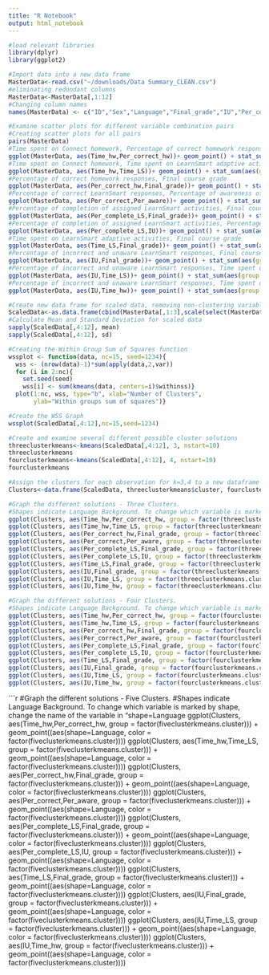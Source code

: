 ```yaml
---
title: "R Notebook"
output: html_notebook
---
```

  
```r
#load relevant libraries
library(dplyr)
library(ggplot2)

#Import data into a new data frame
MasterData<-read.csv("~/downloads/Data Summary_CLEAN.csv")
#eliminating redundant columns
MasterData<-MasterData[,1:12]
#Changing column names
names(MasterData) <- c("ID","Sex","Language","Final_grade","IU","Per_correct","Per_aware","Time_hw","Time_pron","Time_LS","Per_correct_hw","Per_complete_LS")

```

```r
#Examine scatter plots for different variable combination pairs
#Creating scatter plots for all pairs
pairs(MasterData)
#Time spent on Connect homework, Percentage of correct homework responses
ggplot(MasterData, aes(Time_hw,Per_correct_hw))+ geom_point() + stat_sum(aes(group = 1))
#Time spent on Connect homework, Time spent on LearnSmart adaptive activities
ggplot(MasterData, aes(Time_hw,Time_LS))+ geom_point() + stat_sum(aes(group = 1))
#Percentage of correct homework responses, Final course grade
ggplot(MasterData, aes(Per_correct_hw,Final_grade))+ geom_point() + stat_sum(aes(group = 1))
#Percentage of correct LearnSmart responses, Percentage of awareness of correct/incorrect responses
ggplot(MasterData, aes(Per_correct,Per_aware))+ geom_point() + stat_sum(aes(group = 1))
#Percentage of completion of assigned LearnSmart activities, Final course grade
ggplot(MasterData, aes(Per_complete_LS,Final_grade))+ geom_point() + stat_sum(aes(group = 1))
#Percentage of completion of assigned LearnSmart activities, Percentage of incorrect and unaware LearnSmart responses
ggplot(MasterData, aes(Per_complete_LS,IU))+ geom_point() + stat_sum(aes(group = 1))
#Time spent on LearnSmart adaptive activities, Final course grade
ggplot(MasterData, aes(Time_LS,Final_grade))+ geom_point() + stat_sum(aes(group = 1))
#Percentage of incorrect and unaware LearnSmart responses, Final course grade
ggplot(MasterData, aes(IU,Final_grade))+ geom_point() + stat_sum(aes(group = 1))
#Percentage of incorrect and unaware LearnSmart responses, Time spent on LearnSmart adaptive activities
ggplot(MasterData, aes(IU,Time_LS))+ geom_point() + stat_sum(aes(group = 1))
#Percentage of incorrect and unaware LearnSmart responses, Time spent on Connect homework
ggplot(MasterData, aes(IU,Time_hw))+ geom_point() + stat_sum(aes(group = 1))
```

```r
#Create new data frame for scaled data, removing non-clustering variables
ScaledData<-as.data.frame(cbind(MasterData[,1:3],scale(select(MasterData, Final_grade:Per_complete_LS))))
#Calculate Mean and Standard Deviation for scaled data
sapply(ScaledData[,4:12], mean)
sapply(ScaledData[,4:12], sd)
```

```r
#Creating the Within Group Sum of Squares function
wssplot <- function(data, nc=15, seed=1234){
  wss <- (nrow(data)-1)*sum(apply(data,2,var))
  for (i in 2:nc){
    set.seed(seed)
    wss[i] <- sum(kmeans(data, centers=i)$withinss)}
  plot(1:nc, wss, type="b", xlab="Number of Clusters",
       ylab="Within groups sum of squares")}

#Create the WSS Graph
wssplot(ScaledData[,4:12],nc=15,seed=1234)
```
```r
#Create and examine several different possible cluster solutions
threeclusterkmeans<-kmeans(ScaledData[,4:12], 3, nstart=10)
threeclusterkmeans
fourclusterkmeans<-kmeans(ScaledData[,4:12], 4, nstart=10)
fourclusterkmeans
```
```r
#Assign the clusters for each observation for k=3,4 to a new dataframe
Clusters<-data.frame(ScaledData, threeclusterkmeans$cluster, fourclusterkmeans$cluster)
```

```r
#Graph the different solutions - Three Clusters.
#Shapes indicate Language Background. To change which variable is marked by shape, change the name of the variable in "shape=Language"
ggplot(Clusters, aes(Time_hw,Per_correct_hw, group = factor(threeclusterkmeans.cluster))) + geom_point((aes(shape=Language, color = factor(threeclusterkmeans.cluster))))
ggplot(Clusters, aes(Time_hw,Time_LS, group = factor(threeclusterkmeans.cluster))) + geom_point((aes(shape=Language, color = factor(threeclusterkmeans.cluster))))
ggplot(Clusters, aes(Per_correct_hw,Final_grade, group = factor(threeclusterkmeans.cluster))) + geom_point((aes(shape=Language, color = factor(threeclusterkmeans.cluster))))
ggplot(Clusters, aes(Per_correct,Per_aware, group = factor(threeclusterkmeans.cluster))) + geom_point((aes(shape=Language, color = factor(threeclusterkmeans.cluster))))
ggplot(Clusters, aes(Per_complete_LS,Final_grade, group = factor(threeclusterkmeans.cluster))) + geom_point((aes(shape=Language, color = factor(threeclusterkmeans.cluster))))
ggplot(Clusters, aes(Per_complete_LS,IU, group = factor(threeclusterkmeans.cluster))) + geom_point((aes(shape=Language, color = factor(threeclusterkmeans.cluster))))
ggplot(Clusters, aes(Time_LS,Final_grade, group = factor(threeclusterkmeans.cluster))) + geom_point((aes(shape=Language, color = factor(threeclusterkmeans.cluster))))
ggplot(Clusters, aes(IU,Final_grade, group = factor(threeclusterkmeans.cluster))) + geom_point((aes(shape=Language, color = factor(threeclusterkmeans.cluster))))
ggplot(Clusters, aes(IU,Time_LS, group = factor(threeclusterkmeans.cluster))) + geom_point((aes(shape=Language, color = factor(threeclusterkmeans.cluster))))
ggplot(Clusters, aes(IU,Time_hw, group = factor(threeclusterkmeans.cluster))) + geom_point((aes(shape=Language, color = factor(threeclusterkmeans.cluster))))
```

```r
#Graph the different solutions - Four Clusters.
#Shapes indicate Language Background. To change which variable is marked by shape, change the name of the variable in "shape=Language
ggplot(Clusters, aes(Time_hw,Per_correct_hw, group = factor(fourclusterkmeans.cluster))) + geom_point((aes(size=2,shape=Language, color = factor(fourclusterkmeans.cluster))))
ggplot(Clusters, aes(Time_hw,Time_LS, group = factor(fourclusterkmeans.cluster))) + geom_point((aes(size=2,shape=Language, color = factor(fourclusterkmeans.cluster))))
ggplot(Clusters, aes(Per_correct_hw,Final_grade, group = factor(fourclusterkmeans.cluster))) + geom_point((aes(size=2,shape=Language, color = factor(fourclusterkmeans.cluster))))
ggplot(Clusters, aes(Per_correct,Per_aware, group = factor(fourclusterkmeans.cluster))) + geom_point((aes(size=2,shape=Language, color = factor(fourclusterkmeans.cluster))))
ggplot(Clusters, aes(Per_complete_LS,Final_grade, group = factor(fourclusterkmeans.cluster))) + geom_point((aes(size=2,shape=Language, color = factor(fourclusterkmeans.cluster))))
ggplot(Clusters, aes(Per_complete_LS,IU, group = factor(fourclusterkmeans.cluster))) + geom_point((aes(size=2,shape=Language, color = factor(fourclusterkmeans.cluster))))
ggplot(Clusters, aes(Time_LS,Final_grade, group = factor(fourclusterkmeans.cluster))) + geom_point((aes(size=2,shape=Language, color = factor(fourclusterkmeans.cluster))))
ggplot(Clusters, aes(IU,Final_grade, group = factor(fourclusterkmeans.cluster))) + geom_point((aes(size=2,shape=Language, color = factor(fourclusterkmeans.cluster))))
ggplot(Clusters, aes(IU,Time_LS, group = factor(fourclusterkmeans.cluster))) + geom_point((aes(size=2,shape=Language, color = factor(fourclusterkmeans.cluster))))
ggplot(Clusters, aes(IU,Time_hw, group = factor(fourclusterkmeans.cluster))) + geom_point((aes(size=2,shape=Language, color = factor(fourclusterkmeans.cluster))))
```
```r
#Graph the different solutions - Five Clusters.
#Shapes indicate Language Background. To change which variable is marked by shape, change the name of the variable in "shape=Language
ggplot(Clusters, aes(Time_hw,Per_correct_hw, group = factor(fiveclusterkmeans.cluster))) + geom_point((aes(shape=Language, color = factor(fiveclusterkmeans.cluster))))
ggplot(Clusters, aes(Time_hw,Time_LS, group = factor(fiveclusterkmeans.cluster))) + geom_point((aes(shape=Language, color = factor(fiveclusterkmeans.cluster))))
ggplot(Clusters, aes(Per_correct_hw,Final_grade, group = factor(fiveclusterkmeans.cluster))) + geom_point((aes(shape=Language, color = factor(fiveclusterkmeans.cluster))))
ggplot(Clusters, aes(Per_correct,Per_aware, group = factor(fiveclusterkmeans.cluster))) + geom_point((aes(shape=Language, color = factor(fiveclusterkmeans.cluster))))
ggplot(Clusters, aes(Per_complete_LS,Final_grade, group = factor(fiveclusterkmeans.cluster))) + geom_point((aes(shape=Language, color = factor(fiveclusterkmeans.cluster))))
ggplot(Clusters, aes(Per_complete_LS,IU, group = factor(fiveclusterkmeans.cluster))) + geom_point((aes(shape=Language, color = factor(fiveclusterkmeans.cluster))))
ggplot(Clusters, aes(Time_LS,Final_grade, group = factor(fiveclusterkmeans.cluster))) + geom_point((aes(shape=Language, color = factor(fiveclusterkmeans.cluster))))
ggplot(Clusters, aes(IU,Final_grade, group = factor(fiveclusterkmeans.cluster))) + geom_point((aes(shape=Language, color = factor(fiveclusterkmeans.cluster))))
ggplot(Clusters, aes(IU,Time_LS, group = factor(fiveclusterkmeans.cluster))) + geom_point((aes(shape=Language, color = factor(fiveclusterkmeans.cluster))))
ggplot(Clusters, aes(IU,Time_hw, group = factor(fiveclusterkmeans.cluster))) + geom_point((aes(shape=Language, color = factor(fiveclusterkmeans.cluster))))
